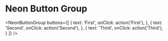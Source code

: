 
# Neon Button Group

<NeonButtonGroup
    buttons={[
        {
            text: 'First',
            onClick: action('First'),
        },
        {
            text: 'Second',
            onClick: action('Second'),
        },
        {
            text: 'Third',
            onClick: action('Third'),
        }
    ]}
/>
